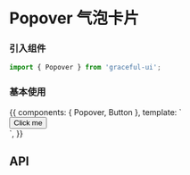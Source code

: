 

<Meta title="数据展示/Popover 气泡卡片" component={Popover} />

# Popover 气泡卡片

### 引入组件

```js
import { Popover } from 'graceful-ui';
```

### 基本使用

<Preview>
  <Story name="Basic 基本使用">
    {{
      components: { Popover, Button },
      template: `
        <div class="g-popover-demo">
          <Popover title="Title">
            <template slot="content">
              <p>Content</p>
              <p>Content</p>
            </template>
            <Button type="primary">
              Click me
            </Button>
          </Popover>
        </div>`,
    }}
  </Story>
</Preview>

## API

<Props of={Popover} />

